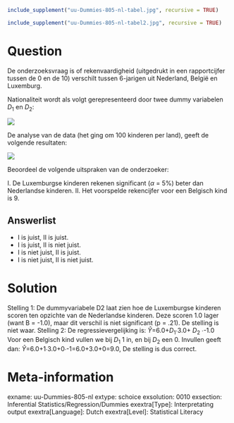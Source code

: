```{r, echo = FALSE, results = "hide"}
include_supplement("uu-Dummies-805-nl-tabel.jpg", recursive = TRUE)
```

```{r, echo = FALSE, results = "hide"}
include_supplement("uu-Dummies-805-nl-tabel2.jpg", recursive = TRUE)
```

Question
========
De onderzoeksvraag is of rekenvaardigheid (uitgedrukt in een rapportcijfer tussen de 0 en de 10) verschilt tussen 6-jarigen uit Nederland, België en Luxemburg.

Nationaliteit wordt als volgt gerepresenteerd door twee dummy variabelen $D_{1}$ en $D_{2}$:

![](uu-Dummies-805-nl-tabel.jpg)

De analyse van de data (het ging om 100 kinderen per land), geeft de volgende resultaten:

![](uu-Dummies-805-nl-tabel2.jpg)

Beoordeel de volgende uitspraken van de onderzoeker:

I. De Luxemburgse kinderen rekenen significant ($\alpha$ = 5%) beter dan Nederlandse kinderen.
II. Het voorspelde rekencijfer voor een Belgisch kind is 9.

Answerlist
----------
* I is juist, II is juist.
* I is juist, II is niet juist.
* I is niet juist, II is juist.
* I is niet juist, II is niet juist.


Solution
========
Stelling 1: De dummyvariabele D2 laat zien hoe de Luxemburgse kinderen scoren ten opzichte van de Nederlandse kinderen. Deze scoren 1.0 lager (want B = -1.0), maar dit verschil is niet significant (p = .21). De stelling is niet waar.
Stelling 2: De regressievergelijking is: $\hat{Y}$=6.0+$D_{1}$∙3.0+ $D_{2}$ ∙-1.0
Voor een Belgisch kind vullen we bij $D_{1}$ 1 in, en bij $D_{2}$ een 0. Invullen geeft dan:
$\hat{Y}$=6.0+1∙3.0+0∙-1=6.0+3.0+0=9.0, De stelling is dus correct.


Meta-information
================
exname: uu-Dummies-805-nl
extype: schoice
exsolution: 0010
exsection: Inferential Statistics/Regression/Dummies
exextra[Type]: Interpretating output
exextra[Language]: Dutch
exextra[Level]: Statistical Literacy